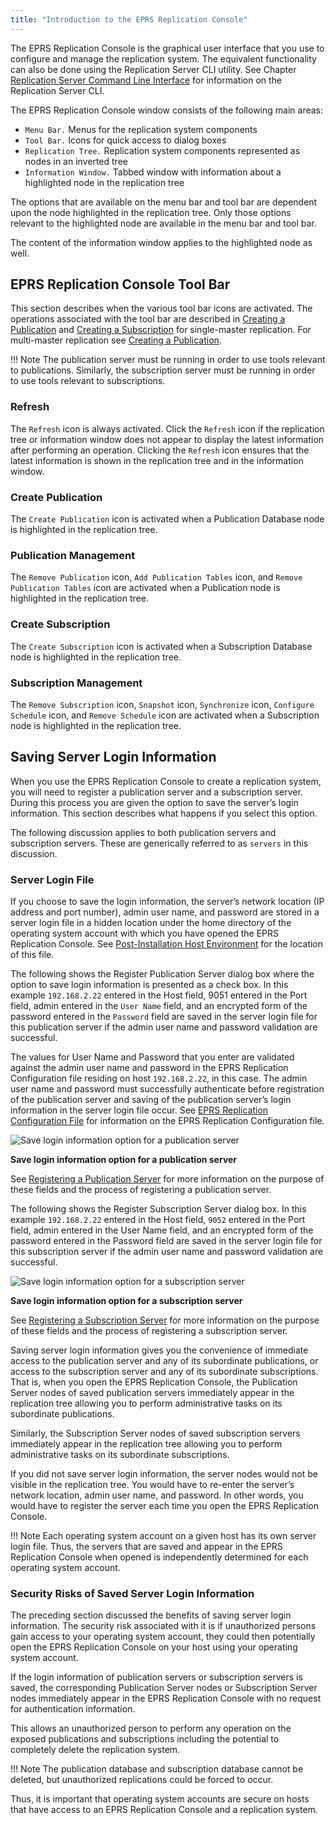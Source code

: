 ```yaml
---
title: "Introduction to the EPRS Replication Console"
---
```


<div id="intro_xdb_console" class="registered_link"></div>

The EPRS Replication Console is the graphical user interface that you use to configure and manage the replication system. The equivalent functionality can also be done using the Replication Server CLI utility. See Chapter [Replication Server Command Line Interface](08_xdb_cli/#xdb_cli) for information on the Replication Server CLI.

The EPRS Replication Console window consists of the following main areas:

-   `Menu Bar.` Menus for the replication system components
-   `Tool Bar.` Icons for quick access to dialog boxes
-   `Replication Tree.` Replication system components represented as nodes in an inverted tree
-   `Information Window.` Tabbed window with information about a highlighted node in the replication tree

The options that are available on the menu bar and tool bar are dependent upon the node highlighted in the replication tree. Only those options relevant to the highlighted node are available in the menu bar and tool bar.

The content of the information window applies to the highlighted node as well.

## EPRS Replication Console Tool Bar

This section describes when the various tool bar icons are activated. The operations associated with the tool bar are described in [Creating a Publication](05_smr_operation/02_creating_publication/#creating_publication) and [Creating a Subscription](05_smr_operation/03_creating_subscription/#creating_subscription) for single-master replication. For multi-master replication see [Creating a Publication](06_mmr_operation/02_creating_publication_mmr/#creating_publication_mmr).

!!! Note
    The publication server must be running in order to use tools relevant to publications. Similarly, the subscription server must be running in order to use tools relevant to subscriptions.

### Refresh

The `Refresh` icon is always activated. Click the `Refresh` icon if the replication tree or information window does not appear to display the latest information after performing an operation. Clicking the `Refresh` icon ensures that the latest information is shown in the replication tree and in the information window.

### Create Publication

The `Create Publication` icon is activated when a Publication Database node is highlighted in the replication tree.

### Publication Management

The `Remove Publication` icon, `Add Publication Tables` icon, and `Remove Publication Tables` icon are activated when a Publication node is highlighted in the replication tree.

### Create Subscription

The `Create Subscription` icon is activated when a Subscription Database node is highlighted in the replication tree.

### Subscription Management

The `Remove Subscription` icon, `Snapshot` icon, `Synchronize` icon, `Configure Schedule` icon, and `Remove Schedule` icon are activated when a Subscription node is highlighted in the replication tree.

<div id="saving_server_login_info" class="registered_link"></div>

## Saving Server Login Information

When you use the EPRS Replication Console to create a replication system, you will need to register a publication server and a subscription server. During this process you are given the option to save the server’s login information. This section describes what happens if you select this option.

The following discussion applies to both publication servers and subscription servers. These are generically referred to as `servers` in this discussion.

### Server Login File

If you choose to save the login information, the server’s network location (IP address and port number), admin user name, and password are stored in a server login file in a hidden location under the home directory of the operating system account with which you have opened the EPRS Replication Console. See [Post-Installation Host Environment](03_installation/05_post_installation_host_environment/#post_installation_host_environment) for the location of this file.

The following shows the Register Publication Server dialog box where the option to save login information is presented as a check box. In this example `192.168.2.22` entered in the Host field, 9051 entered in the Port field, admin entered in the `User Name` field, and an encrypted form of the password entered in the `Password` field are saved in the server login file for this publication server if the admin user name and password validation are successful.

The values for User Name and Password that you enter are validated against the admin user name and password in the EPRS Replication Configuration file residing on host `192.168.2.22`, in this case. The admin user name and password must successfully authenticate before registration of the publication server and saving of the publication server’s login information in the server login file occur. See [EPRS Replication Configuration File](02_overview/03_replication_server_components_and_architecture/01_physical_components/#xdb_replication_conf_file) for information on the EPRS Replication Configuration file.

![Save login information option for a publication server](images/image63.png)

**Save login information option for a publication server**

See [Registering a Publication Server](05_smr_operation/02_creating_publication/01_registering_publication_server/#registering_publication_server) for more information on the purpose of these fields and the process of registering a publication server.

The following shows the Register Subscription Server dialog box. In this example `192.168.2.22` entered in the Host field, `9052` entered in the Port field, admin entered in the User Name field, and an encrypted form of the password entered in the Password field are saved in the server login file for this subscription server if the admin user name and password validation are successful.

![Save login information option for a subscription server](images/image64.png)

**Save login information option for a subscription server**

See [Registering a Subscription Server](05_smr_operation/03_creating_subscription/01_registering_subscription_server/#registering_subscription_server) for more information on the purpose of these fields and the process of registering a subscription server.

Saving server login information gives you the convenience of immediate access to the publication server and any of its subordinate publications, or access to the subscription server and any of its subordinate subscriptions. That is, when you open the EPRS Replication Console, the Publication Server nodes of saved publication servers immediately appear in the replication tree allowing you to perform administrative tasks on its subordinate publications.

Similarly, the Subscription Server nodes of saved subscription servers immediately appear in the replication tree allowing you to perform administrative tasks on its subordinate subscriptions.

If you did not save server login information, the server nodes would not be visible in the replication tree. You would have to re-enter the server’s network location, admin user name, and password. In other words, you would have to register the server each time you open the EPRS Replication Console.

!!! Note
    Each operating system account on a given host has its own server login file. Thus, the servers that are saved and appear in the EPRS Replication Console when opened is independently determined for each operating system account.

### Security Risks of Saved Server Login Information

The preceding section discussed the benefits of saving server login information. The security risk associated with it is if unauthorized persons gain access to your operating system account, they could then potentially open the EPRS Replication Console on your host using your operating system account.

If the login information of publication servers or subscription servers is saved, the corresponding Publication Server nodes or Subscription Server nodes immediately appear in the EPRS Replication Console with no request for authentication information.

This allows an unauthorized person to perform any operation on the exposed publications and subscriptions including the potential to completely delete the replication system.

!!! Note
    The publication database and subscription database cannot be deleted, but unauthorized replications could be forced to occur.

Thus, it is important that operating system accounts are secure on hosts that have access to an EPRS Replication Console and a replication system.
